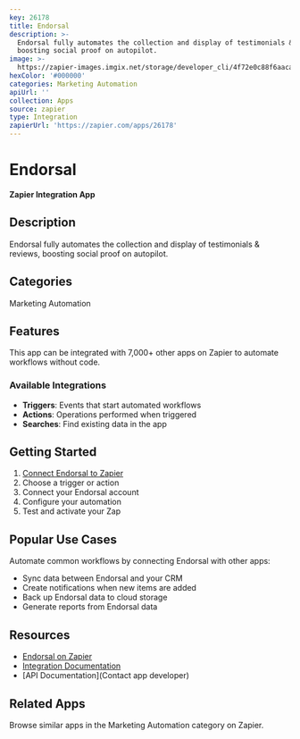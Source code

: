 ```yaml
---
key: 26178
title: Endorsal
description: >-
  Endorsal fully automates the collection and display of testimonials & reviews,
  boosting social proof on autopilot.
image: >-
  https://zapier-images.imgix.net/storage/developer_cli/4f72e0c88f6aacac066f73a221c9f85b.png?auto=format%2Ccompress&ixlib=python-3.0.0&q=50
hexColor: '#000000'
categories: Marketing Automation
apiUrl: ''
collection: Apps
source: zapier
type: Integration
zapierUrl: 'https://zapier.com/apps/26178'
---
```

# Endorsal

**Zapier Integration App**

## Description

Endorsal fully automates the collection and display of testimonials & reviews, boosting social proof on autopilot.

## Categories

Marketing Automation

## Features

This app can be integrated with 7,000+ other apps on Zapier to automate workflows without code.

### Available Integrations

- **Triggers**: Events that start automated workflows
- **Actions**: Operations performed when triggered
- **Searches**: Find existing data in the app

## Getting Started

1. [Connect Endorsal to Zapier](https://zapier.com/apps/26178)
2. Choose a trigger or action
3. Connect your Endorsal account
4. Configure your automation
5. Test and activate your Zap

## Popular Use Cases

Automate common workflows by connecting Endorsal with other apps:

- Sync data between Endorsal and your CRM
- Create notifications when new items are added
- Back up Endorsal data to cloud storage
- Generate reports from Endorsal data

## Resources

- [Endorsal on Zapier](https://zapier.com/apps/26178)
- [Integration Documentation](https://zapier.com/apps/26178/integrations)
- [API Documentation](Contact app developer)

## Related Apps

Browse similar apps in the Marketing Automation category on Zapier.
